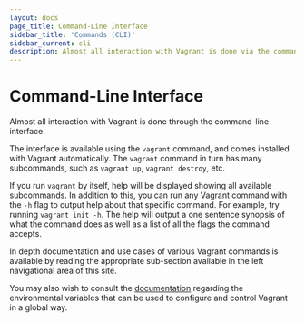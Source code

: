 ```yaml
---
layout: docs
page_title: Command-Line Interface
sidebar_title: 'Commands (CLI)'
sidebar_current: cli
description: Almost all interaction with Vagrant is done via the command-line interface.
---
```


# Command-Line Interface

Almost all interaction with Vagrant is done through the command-line
interface.

The interface is available using the `vagrant` command, and comes installed
with Vagrant automatically. The `vagrant` command in turn has many subcommands,
such as `vagrant up`, `vagrant destroy`, etc.

If you run `vagrant` by itself, help will be displayed showing all available
subcommands. In addition to this, you can run any Vagrant command with the
`-h` flag to output help about that specific command. For example, try
running `vagrant init -h`. The help will output a one sentence synopsis of
what the command does as well as a list of all the flags the command
accepts.

In depth documentation and use cases of various Vagrant commands is
available by reading the appropriate sub-section available in the left
navigational area of this site.

You may also wish to consult the
[documentation](/docs/other/environmental-variables.html) regarding the
environmental variables that can be used to configure and control
Vagrant in a global way.
